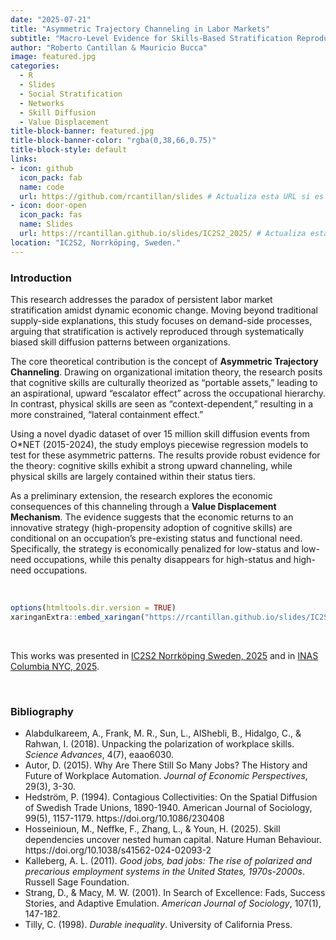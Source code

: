 ```yaml
---
date: "2025-07-21"
title: "Asymmetric Trajectory Channeling in Labor Markets"
subtitle: "Macro-Level Evidence for Skills-Based Stratification Reproduction"
author: "Roberto Cantillan & Mauricio Bucca"
image: featured.jpg
categories:
  - R
  - Slides
  - Social Stratification
  - Networks
  - Skill Diffusion
  - Value Displacement
title-block-banner: featured.jpg
title-block-banner-color: "rgba(0,38,66,0.75)"
title-block-style: default
links:
- icon: github
  icon_pack: fab
  name: code
  url: https://github.com/rcantillan/slides # Actualiza esta URL si es necesario
- icon: door-open
  icon_pack: fas
  name: Slides
  url: https://rcantillan.github.io/slides/IC2S2_2025/ # Actualiza esta URL cuando subas las diapositivas
location: "IC2S2, Norrköping, Sweden."
---
```


### Introduction

This research addresses the paradox of persistent labor market stratification amidst dynamic economic change. Moving beyond traditional supply-side explanations, this study focuses on demand-side processes, arguing that stratification is actively reproduced through systematically biased skill diffusion patterns between organizations.

The core theoretical contribution is the concept of **Asymmetric Trajectory Channeling**. Drawing on organizational imitation theory, the research posits that cognitive skills are culturally theorized as "portable assets," leading to an aspirational, upward "escalator effect" across the occupational hierarchy. In contrast, physical skills are seen as "context-dependent," resulting in a more constrained, "lateral containment effect."

Using a novel dyadic dataset of over 15 million skill diffusion events from O*NET (2015-2024), the study employs piecewise regression models to test for these asymmetric patterns. The results provide robust evidence for the theory: cognitive skills exhibit a strong upward channeling, while physical skills are largely contained within their status tiers.

As a preliminary extension, the research explores the economic consequences of this channeling through a **Value Displacement Mechanism**. The evidence suggests that the economic returns to an innovative strategy (high-propensity adoption of cognitive skills) are conditional on an occupation's pre-existing status and functional need. Specifically, the strategy is economically penalized for low-status and low-need occupations, while this penalty disappears for high-status and high-need occupations.

&nbsp;
&nbsp;

```r
options(htmltools.dir.version = TRUE)
xaringanExtra::embed_xaringan("https://rcantillan.github.io/slides/IC2S2/ic2s2_slides.html", ratio = "16:9")
```

&nbsp;

This works was presented in [IC2S2 Norrköping Sweden, 2025](https://www.ic2s2-2025.org/) and in [INAS Columbia NYC, 2025](https://inas.sociology.columbia.edu/). 

&nbsp;


### Bibliography

- Alabdulkareem, A., Frank, M. R., Sun, L., AlShebli, B., Hidalgo, C., & Rahwan, I. (2018). Unpacking the polarization of workplace skills. *Science Advances*, 4(7), eaao6030.
- Autor, D. (2015). Why Are There Still So Many Jobs? The History and Future of Workplace Automation. *Journal of Economic Perspectives*, 29(3), 3-30.
- Hedström, P. (1994). Contagious Collectivities: On the Spatial Diffusion of Swedish Trade Unions, 1890-1940. American Journal of Sociology, 99(5), 1157-1179. https://doi.org/10.1086/230408
- Hosseinioun, M., Neffke, F., Zhang, L., & Youn, H. (2025). Skill dependencies uncover nested human capital. Nature Human Behaviour. https://doi.org/10.1038/s41562-024-02093-2
- Kalleberg, A. L. (2011). *Good jobs, bad jobs: The rise of polarized and precarious employment systems in the United States, 1970s-2000s*. Russell Sage Foundation.
- Strang, D., & Macy, M. W. (2001). In Search of Excellence: Fads, Success Stories, and Adaptive Emulation. *American Journal of Sociology*, 107(1), 147-182.
- Tilly, C. (1998). *Durable inequality*. University of California Press.
